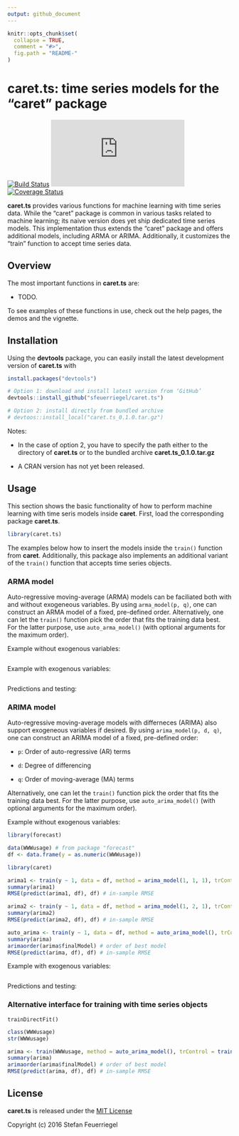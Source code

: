 ```yaml
---
output: github_document
---
```


<!-- README.md is generated from README.Rmd. Please edit that file -->

```r
knitr::opts_chunk$set(
  collapse = TRUE,
  comment = "#>",
  fig.path = "README-"
)
```

# caret.ts: time series models for the "caret" package

[![Build Status](https://travis-ci.org/sfeuerriegel/caret.ts.svg?branch=master)](https://travis-ci.org/sfeuerriegel/caret.ts)
[![CRAN_Status_Badge](http://www.r-pkg.org/badges/version/caret.ts)](https://cran.r-project.org/package=caret.ts)
[![Coverage Status](https://img.shields.io/codecov/c/github/sfeuerriegel/caret.ts/master.svg)](https://codecov.io/github/sfeuerriegel/caret.ts?branch=master)

**caret.ts** provides various functions for machine learning with time series data. While the "caret" package is common in various tasks related to machine learning; its naive version does yet ship dedicated time series models. This implementation thus extends the "caret" package and offers additional models, including ARMA or ARIMA. Additionally, it customizes the "train" function to accept time series data. 

## Overview

The most important functions in **caret.ts** are:

* TODO. 

To see examples of these functions in use, check out the help pages, the demos and the vignette. 


## Installation

Using the **devtools** package, you can easily install the latest development version of **caret.ts** with

```r
install.packages("devtools")

# Option 1: download and install latest version from ‘GitHub’
devtools::install_github("sfeuerriegel/caret.ts")

# Option 2: install directly from bundled archive
# devtoos::install_local("caret.ts_0.1.0.tar.gz")
```

Notes: 

* In the case of option 2, you have to specify the path either to the directory of **caret.ts** or to the bundled archive **caret.ts_0.1.0.tar.gz**

* A CRAN version has not yet been released.

## Usage

This section shows the basic functionality of how to perform machine learning with time seris models inside **caret**. First, load the corresponding package **caret.ts**. 

```r
library(caret.ts)
```

The examples below how to insert the models inside the `train()` function from **caret**. Additionally, this package also implements an additional variant of the `train()` function that accepts time series objects.

### ARMA model

Auto-regressive moving-average (ARMA) models can be faciliated both with and without exogeneous variables. By using `arma_model(p, q)`, one can construct an ARMA model of a fixed, pre-defined order. Alternatively, one can let the `train()` function pick the order that fits the training data best. For the latter purpose, use `auto_arma_model()` (with optional arguments for the maximum order).

Example without exogenous variables:

```r

```

Example with exogenous variables:

```r

```

Predictions and testing:

### ARIMA model

Auto-regressive moving-average models with differneces (ARIMA) also support exogeneous variables if desired. By using `arima_model(p, d, q)`, one can construct an ARIMA model of a fixed, pre-defined order:

* `p`: Order of auto-regressive (AR) terms

* `d`: Degree of differencing

* `q`: Order of moving-average (MA) terms

Alternatively, one can let the `train()` function pick the order that fits the training data best. For the latter purpose, use `auto_arima_model()` (with optional arguments for the maximum order).

Example without exogenous variables:

```r
library(forecast)

data(WWWusage) # from package "forecast"
df <- data.frame(y = as.numeric(WWWusage))

library(caret)

arima1 <- train(y ~ 1, data = df, method = arima_model(1, 1, 1), trControl = trainDirectFit())
summary(arima1)
RMSE(predict(arima1, df), df) # in-sample RMSE

arima2 <- train(y ~ 1, data = df, method = arima_model(1, 2, 1), trControl = trainDirectFit())
summary(arima2)
RMSE(predict(arima2, df), df) # in-sample RMSE

auto_arima <- train(y ~ 1, data = df, method = auto_arima_model(), trControl = trainDirectFit())
summary(arima)
arimaorder(arima$finalModel) # order of best model
RMSE(predict(arima, df), df) # in-sample RMSE
```

Example with exogenous variables:

```r

```

Predictions and testing:

### Alternative interface for training with time series objects

`trainDirectFit()`

```r
class(WWWusage)
str(WWWusage)

arima <- train(WWWusage, method = auto_arima_model(), trControl = trainDirectFit())
summary(arima)
arimaorder(arima$finalModel) # order of best model
RMSE(predict(arima, df), df) # in-sample RMSE
```

## License

**caret.ts** is released under the [MIT License](https://opensource.org/licenses/MIT)

Copyright (c) 2016 Stefan Feuerriegel